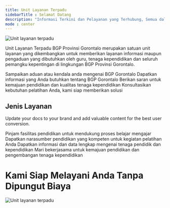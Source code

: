 ```yaml
---
title: Unit Layanan Terpadu
sidebarTitle : Selamat Datang
description: "Informasi Terkini dan Pelayanan yang Terhubung, Semua dalam Satu Tempat"
mode : center
---
```


<img
  className="block"
  src="/images/hero-ult.png"
  alt="Unit layanan terpadu"
/>

Unit Layanan Terpadu BGP Provinsi Gorontalo merupakan satuan unit layanan yang dikembangkan untuk memberikan layanan informasi maupun pengaduan yang dibutuhkan oleh guru, tenaga kependidikan dan seluruh pemangku kepentingan di lingkungan BGP Provinsi Gorontalo.



<CardGroup cols={2}>
  <Card
    title="Pengaduan"
    icon="headset"
    href="/layanan/pengaduan"
  >
    Sampaikan aduan atau kendala anda mengenai BGP Gorontalo
  </Card>
  <Card
    title="Permintaan Informasi"
    icon="clipboard-question"
    href="https://ppid.bgpgto.id/layanan/prosedur?utm=layanan_terpadu"
  >
    Dapatkan informasi yang Anda butuhkan tentang BGP Gorontalo
  </Card>
  <Card
    title="Saran"
    icon="paper-plane"
    href="https://forms.gle/kG7SdHDa9frXn2G29"
  >
    Berikan saran untuk kemajuan pendidikan dan kualitas tenaga kependidikan
  </Card>
  <Card
    title="Konsultasi"
    icon="comments-question"
    href="https://forms.gle/1Ac5sFJ1Aqvonp819"
  >
    Konsultasikan kebutuhan pelatihan Anda, kami siap memberikan solusi
  </Card>
</CardGroup>

<Card horizontal title="Maklumat Pelayanan" icon="book"  
    href="https://ppid.bgpgto.id/layanan/maklumat-pelayanan?utm=layanan_terpadu" />

## Jenis Layanan

Update your docs to your brand and add valuable content for the best user conversion.

<CardGroup cols={2}>
  <Card
    title="Peminjaman Fasilitas"
    icon="warehouse-full"
    href="/layanan/bentuk-layanan"
  >
    Pinjam fasilitas pendidikan untuk mendukung proses belajar mengajar
  </Card>
  <Card
    title="Permohonan Narasumber"
    icon="microphone"
    href="#"
  >
    Dapatkan narasumber pendidikan yang kompeten untuk kegiatan pelatihan Anda
  </Card>
  <Card
    title="Informasi dan Data PTK"
    icon="book-user"
    href="#"
  >
    Dapatkan informasi dan data lengkap mengenai tenaga pendidik dan kependidikan
  </Card>
  <Card
    title="Kemitraan"
    icon="handshake"
    href="#"
  >
    Mari bekerjasama untuk kemajuan pendidikan dan pengembangan tenaga kependidikan
  </Card>
  
</CardGroup>

# Kami Siap Melayani Anda Tanpa Dipungut Biaya

<img
  className="block"
  src="/images/slogan-ziwbk.png"
  alt="Unit layanan terpadu"
/>